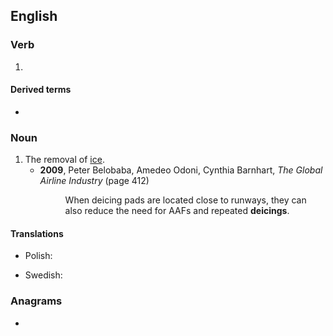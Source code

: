 {{also|de-icing}}
==English==

===Verb===
{{head|en|verb form}}

# {{present participle of|deice|lang=en|nocat=1}}

====Derived terms====
* {{l|en|deicing boot}}

===Noun===
{{en-noun|~}}

# The removal of [[ice]].
#* '''2009''', Peter Belobaba, Amedeo Odoni, Cynthia Barnhart, ''The Global Airline Industry'' (page 412)
#*: When deicing pads are located close to runways, they can also reduce the need for AAFs and repeated '''deicings'''.

====Translations====
{{trans-top|}}
* Polish: {{t|pl|odladzanie|n}}
{{trans-mid}}
* Swedish: {{t|sv|avisning|c}}
{{trans-bottom}}

===Anagrams===
* {{anagrams|en|a=cdegiin|digenic}}
